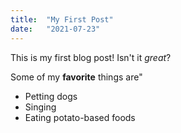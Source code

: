 ```yaml
---
title:  "My First Post"
date:   "2021-07-23"
---
```


This is my first blog post! Isn't it *great*?

Some of my **favorite** things are"

* Petting dogs
* Singing
* Eating potato-based foods